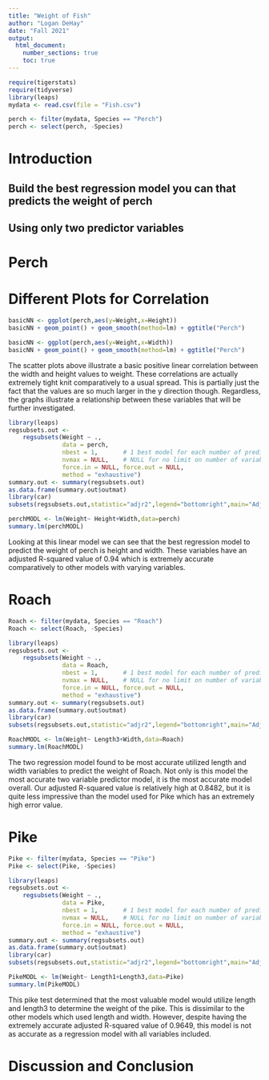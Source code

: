 ```yaml
---
title: "Weight of Fish"
author: "Logan DeHay"
date: "Fall 2021"
output: 
  html_document:
    number_sections: true
    toc: true
---
```



```r
require(tigerstats)
require(tidyverse)
library(leaps)
mydata <- read.csv(file = "Fish.csv")

perch <- filter(mydata, Species == "Perch")
perch <- select(perch, -Species)
```

# Introduction

<!--In this section you explain what you are trying to show.  Where did the data come from?  What is the research or other question you are trying to answer?!-->

## Build the best regression model you can that predicts the weight of perch
## Using only two predictor variables  
# Perch
# Different Plots for Correlation
```r
basicNN <- ggplot(perch,aes(y=Weight,x=Height))
basicNN + geom_point() + geom_smooth(method=lm) + ggtitle("Perch")
```

```r
basicNN <- ggplot(perch,aes(y=Weight,x=Width))
basicNN + geom_point() + geom_smooth(method=lm) + ggtitle("Perch")
```
  
The scatter plots above illustrate a basic positive linear correlation between the width and height values to weight. These correlations are actually extremely tight knit comparatively to a usual spread. This is partially just the fact that the values are so much larger in the y direction though. Regardless, the graphs illustrate a relationship between these variables that will be further investigated.
  
```r
library(leaps)
regsubsets.out <-
    regsubsets(Weight ~ .,
               data = perch,
               nbest = 1,       # 1 best model for each number of predictors
               nvmax = NULL,    # NULL for no limit on number of variables
               force.in = NULL, force.out = NULL,
               method = "exhaustive")
summary.out <- summary(regsubsets.out)
as.data.frame(summary.out$outmat)
library(car)
subsets(regsubsets.out,statistic="adjr2",legend="bottomright",main="Adjusted R^2")
```

```r
perchMODL <- lm(Weight~ Height+Width,data=perch)
summary.lm(perchMODL)
```
  
Looking at this linear model we can see that the best regression model to predict the weight of perch is height and width. These variables have an adjusted R-squared value of 0.94 which is extremely accurate comparatively to other models with varying variables.
  
# Roach
```r
Roach <- filter(mydata, Species == "Roach")
Roach <- select(Roach, -Species)
```

```r
library(leaps)
regsubsets.out <-
    regsubsets(Weight ~ .,
               data = Roach,
               nbest = 1,       # 1 best model for each number of predictors
               nvmax = NULL,    # NULL for no limit on number of variables
               force.in = NULL, force.out = NULL,
               method = "exhaustive")
summary.out <- summary(regsubsets.out)
as.data.frame(summary.out$outmat)
library(car)
subsets(regsubsets.out,statistic="adjr2",legend="bottomright",main="Adjusted R^2")
```

```r
RoachMODL <- lm(Weight~ Length3+Width,data=Roach)
summary.lm(RoachMODL)
```
  
The two regression model found to be most accurate utilized length and width variables to predict the weight of Roach. Not only is this model the most accurate two variable predictor model, it is the most accurate model overall. Our adjusted R-squared value is relatively high at 0.8482, but it is quite less impressive than the model used for Pike which has an extremely high error value.
  
# Pike
```r
Pike <- filter(mydata, Species == "Pike")
Pike <- select(Pike, -Species)
```


```r
library(leaps)
regsubsets.out <-
    regsubsets(Weight ~ .,
               data = Pike,
               nbest = 1,       # 1 best model for each number of predictors
               nvmax = NULL,    # NULL for no limit on number of variables
               force.in = NULL, force.out = NULL,
               method = "exhaustive")
summary.out <- summary(regsubsets.out)
as.data.frame(summary.out$outmat)
library(car)
subsets(regsubsets.out,statistic="adjr2",legend="bottomright",main="Adjusted R^2")
```

```r
PikeMODL <- lm(Weight~ Length1+Length3,data=Pike)
summary.lm(PikeMODL)
```
  
This pike test determined that the most valuable model would utilize length and length3 to determine the weight of the pike. This is dissimilar to the other models which used length and width. However, despite having the extremely accurate adjusted R-squared value of 0.9649, this model is not as accurate as a regression model with all variables included.
  

# Discussion and Conclusion

<!--Discussion and conclusion here.  If you found a relationship be sure to consider whether the relationship occurs because one of the variavbles causes the other, or whether they perhasps are related for some other reason.  Watch the chapter 6 videos from the GeorgeTown videos collection.!-->
